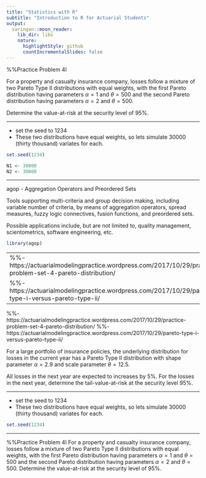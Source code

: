 ```yaml
---
title: "Statistics with R"
subtitle: "Introduction to R for Actuarial Students"
output:
  xaringan::moon_reader:
    lib_dir: libs
    nature:
      highlightStyle: github
      countIncrementalSlides: false
---
```

	
%%Practice Problem 4I

For a property and casualty insurance company, losses follow a mixture of two Pareto Type II distributions with equal weights, with the first Pareto 
distribution having parameters $\alpha=1$ and $\theta=500$ and the second Pareto distribution having parameters $\alpha=2$ and $\theta=500$. 

Determine the value-at-risk at the security level of 95\%.



---

* set the seed to 1234
* These two distributions have equal weights, so lets simulate 30000 (thirty thousand) variates for each.

```r
set.seed(1234)

N1 <- 30000
N2 <- 30000
```

---


agop - Aggregation Operators and Preordered Sets

Tools supporting multi-criteria and group decision making, including variable number of criteria, by means of aggregation operators, spread measures, fuzzy logic connectives, fusion functions, and preordered sets. 

Possible applications include, but are not limited to, quality management, scientometrics, software engineering, etc.

```r
library(agop)
```



---
%%- https://actuarialmodelingpractice.wordpress.com/2017/10/29/practice-problem-set-4-pareto-distribution/
%%- https://actuarialmodelingpractice.wordpress.com/2017/10/29/pareto-type-i-versus-pareto-type-ii/
---

%%- https://actuarialmodelingpractice.wordpress.com/2017/10/29/practice-problem-set-4-pareto-distribution/
%%- https://actuarialmodelingpractice.wordpress.com/2017/10/29/pareto-type-i-versus-pareto-type-ii/

For a large portfolio of insurance policies, the underlying distribution for losses in the current year has a Pareto Type II distribution with shape parameter $\alpha=2.9$ and scale parameter $\theta=12.5$. 

All losses in the next year are expected to increases by 5\%. For the losses in the next year, determine the tail-value-at-risk at the security level 95\%.

---

* set the seed to 1234
* These two distributions have equal weights, so lets simulate 30000 (thirty thousand) variates for each.

```r
set.seed(1234)
```

---
	
%%Practice Problem 4I
For a property and casualty insurance company, losses follow a mixture of two Pareto Type II distributions with equal weights, with the first Pareto 
distribution having parameters $\alpha=1$ and $\theta=500$ and the second Pareto distribution having parameters $\alpha=2$ and $\theta=500$. 
\medskip
Determine the value-at-risk at the security level of 95\%.

